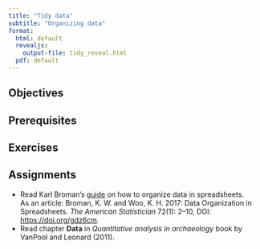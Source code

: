 ```yaml
---
title: "Tidy data"
subtitle: "Organizing data"
format:
  html: default
  revealjs: 
    output-file: tidy_reveal.html
  pdf: default
---
```


## Objectives


## Prerequisites



## Exercises



## Assignments

- Read Karl Broman’s [guide](https://kbroman.org/dataorg/) on how to organize data in spreadsheets.   
  As an article: Broman, K. W. and Woo, K. H. 2017: Data Organization in Spreadsheets. *The American Statistician* 72(1): 2–10, DOI: <https://doi.org/gdz6cm>.
- Read chapter **Data** in *Quantitative analysis in archaeology* book by VanPool and Leonard (2011).





